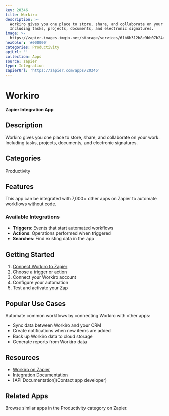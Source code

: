 ```yaml
---
key: 20346
title: Workiro
description: >-
  Workiro gives you one place to store, share, and collaborate on your work.
  Including tasks, projects, documents, and electronic signatures.
image: >-
  https://zapier-images.imgix.net/storage/services/61b6b312b8e9bb07b24eb084c08621ed.png?auto=format%2Ccompress&ixlib=python-3.0.0&q=50
hexColor: '#000000'
categories: Productivity
apiUrl: ''
collection: Apps
source: zapier
type: Integration
zapierUrl: 'https://zapier.com/apps/20346'
---
```

# Workiro

**Zapier Integration App**

## Description

Workiro gives you one place to store, share, and collaborate on your work. Including tasks, projects, documents, and electronic signatures.

## Categories

Productivity

## Features

This app can be integrated with 7,000+ other apps on Zapier to automate workflows without code.

### Available Integrations

- **Triggers**: Events that start automated workflows
- **Actions**: Operations performed when triggered
- **Searches**: Find existing data in the app

## Getting Started

1. [Connect Workiro to Zapier](https://zapier.com/apps/20346)
2. Choose a trigger or action
3. Connect your Workiro account
4. Configure your automation
5. Test and activate your Zap

## Popular Use Cases

Automate common workflows by connecting Workiro with other apps:

- Sync data between Workiro and your CRM
- Create notifications when new items are added
- Back up Workiro data to cloud storage
- Generate reports from Workiro data

## Resources

- [Workiro on Zapier](https://zapier.com/apps/20346)
- [Integration Documentation](https://zapier.com/apps/20346/integrations)
- [API Documentation](Contact app developer)

## Related Apps

Browse similar apps in the Productivity category on Zapier.
